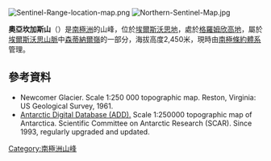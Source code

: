 [[Image:Sentinel-Range-location-map.png|thumb]]
[[Image:Northern-Sentinel-Map.jpg|thumb]]

{{Coord|77|36|S|86|15|W||display=title}}

'''奧亞坎加斯山'''（{{lang-en|Mount Ojakangas}}）是[[南極洲|南極洲]]的山峰，位於[[埃爾斯沃思地|埃爾斯沃思地]]，處於[[格羅姆欣高地|格羅姆欣高地]]，屬於[[埃爾斯沃思山脈|埃爾斯沃思山脈]]中[[森蒂納爾嶺|森蒂納爾嶺]]的一部分，海拔高度2,450米，現時由[[南極條約體系|南極條約體系]]管理。

==參考資料==
* Newcomer Glacier.  Scale 1:250 000 topographic map.  Reston, Virginia: US Geological Survey, 1961.
* [http://www.add.scar.org Antarctic Digital Database (ADD).]{{Wayback|url=http://www.add.scar.org/ |date=20170305000653 }} Scale 1:250000 topographic map of Antarctica. Scientific Committee on Antarctic Research (SCAR). Since 1993, regularly upgraded and updated.

{{DEFAULTSORT:Mount Ojakangas}}
[[Category:南極洲山峰|Category:南極洲山峰]]


{{EllsworthLand-geo-stub}}